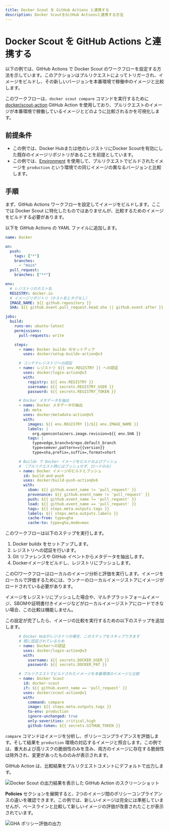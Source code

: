 ```yaml
---
title: Docker Scout を GitHub Actions と連携する
description: Docker ScoutをGitHub Actionsと連携する方法
---
```



# Docker Scout を GitHub Actions と連携する

以下の例では、GitHub Actions で Docker Scout のワークフローを設定する方法を示しています。このアクションはプルリクエストによってトリガーされ、イメージをビルドし、その新しいバージョンを本番環境で稼働中のイメージと比較します。

このワークフローは、`docker scout compare` コマンドを実行するために [docker/scout-action](https://github.com/docker/scout-action) GitHub Action を使用しており、プルリクエストのイメージが本番環境で稼働しているイメージとどのように比較されるかを可視化します。

## 前提条件

- この例では、Docker Hubまたは他のレジストリにDocker Scoutを有効にした既存のイメージリポジトリがあることを前提としています。
- この例では、[Environment](https://chatgpt.com/environment/_index.md) を使用して、プルリクエストでビルドされたイメージを `production` という環境での同じイメージの異なるバージョンと比較します。

## 手順

まず、GitHub Actions ワークフローを設定してイメージをビルドします。ここでは Docker Scout に特化したものではありませんが、比較するためのイメージをビルドする必要があります。

以下を GitHub Actions の YAML ファイルに追加します。

```yaml
name: Docker

on:
  push:
    tags: ["*"]
    branches:
      - "main"
  pull_request:
    branches: ["**"]

env:
  # レジストリのホスト名
  REGISTRY: docker.io
  # イメージリポジトリ（ホスト名とタグなし）
  IMAGE_NAME: ${{ github.repository }}
  SHA: ${{ github.event.pull_request.head.sha || github.event.after }}

jobs:
  build:
    runs-on: ubuntu-latest
    permissions:
      pull-requests: write

    steps:
      - name: Docker buildx のセットアップ
        uses: docker/setup-buildx-action@v3

      # コンテナレジストリへの認証
      - name: レジストリ ${{ env.REGISTRY }} への認証
        uses: docker/login-action@v3
        with:
          registry: ${{ env.REGISTRY }}
          username: ${{ secrets.REGISTRY_USER }}
          password: ${{ secrets.REGISTRY_TOKEN }}

      # Docker メタデータを抽出
      - name: Docker メタデータの抽出
        id: meta
        uses: docker/metadata-action@v5
        with:
          images: ${{ env.REGISTRY }}/${{ env.IMAGE_NAME }}
          labels: |
            org.opencontainers.image.revision=${{ env.SHA }}
          tags: |
            type=edge,branch=$repo.default_branch
            type=semver,pattern=v{{version}}
            type=sha,prefix=,suffix=,format=short

      # Buildx で Docker イメージをビルドおよびプッシュ
      # （プルリクエスト時にはプッシュせず、ロードのみ）
      - name: Docker イメージのビルドとプッシュ
        id: build-and-push
        uses: docker/build-push-action@v6
        with:
          sbom: ${{ github.event_name != 'pull_request' }}
          provenance: ${{ github.event_name != 'pull_request' }}
          push: ${{ github.event_name != 'pull_request' }}
          load: ${{ github.event_name == 'pull_request' }}
          tags: ${{ steps.meta.outputs.tags }}
          labels: ${{ steps.meta.outputs.labels }}
          cache-from: type=gha
          cache-to: type=gha,mode=max
```

このワークフローは以下のステップを実行します。

1. Docker buildx をセットアップします。
2. レジストリへの認証を行います。
3. Git リファレンスや GitHub イベントからメタデータを抽出します。
4. Dockerイメージをビルドし、レジストリにプッシュします。

<Callout type="info" emoji="ℹ️">
  このCIワークフローはローカルのイメージ分析と評価を実行します。イメージをローカルで評価するためには、ランナーのローカルイメージストアにイメージがロードされている必要があります。

  イメージをレジストリにプッシュした場合や、マルチプラットフォームイメージ、SBOMや証明書付きイメージなどがローカルイメージストアにロードできない場合、この比較は機能しません。
</Callout>

この設定が完了したら、イメージの比較を実行するための以下のステップを追加します。

```yaml
      # Docker Hubがレジストリの場合、このステップをスキップできます
      # 既に認証されているため
      - name: Dockerへの認証
        uses: docker/login-action@v3
        with:
          username: ${{ secrets.DOCKER_USER }}
          password: ${{ secrets.DOCKER_PAT }}

      # プルリクエストでビルドされたイメージを本番環境のイメージと比較
      - name: Docker Scout
        id: docker-scout
        if: ${{ github.event_name == 'pull_request' }}
        uses: docker/scout-action@v1
        with:
          command: compare
          image: ${{ steps.meta.outputs.tags }}
          to-env: production
          ignore-unchanged: true
          only-severities: critical,high
          github-token: ${{ secrets.GITHUB_TOKEN }}
```

`compare` コマンドはイメージを分析し、ポリシーコンプライアンスを評価します。そして結果を `production` 環境の対応するイメージと照合します。この例では、重大および高リスクの脆弱性のみを含み、両方のイメージに存在する脆弱性は除外され、変更があったもののみが表示されます。

GitHub Action は、比較結果をプルリクエストコメントにデフォルトで出力します。

![Docker Scout の出力結果を表示した GitHub Action のスクリーンショット](/scout-ja/gha-output.webp)

**Policies** セクションを展開すると、2つのイメージ間のポリシーコンプライアンスの違いを確認できます。この例では、新しいイメージは完全には準拠していませんが、ベースラインと比較して新しいイメージの評価が改善されたことが表示されています。

![GHA ポリシー評価の出力](/scout-ja/gha-policy-eval.webp)
